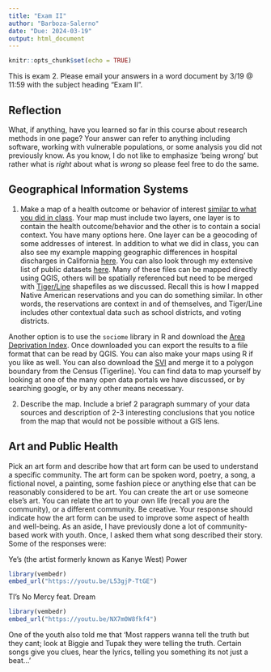 ```yaml
---
title: "Exam II"
author: "Barboza-Salerno"
date: "Due: 2024-03-19"
output: html_document
---
```



```r
knitr::opts_chunk$set(echo = TRUE)
```

This is exam 2. Please email your answers in a word document by 3/19 @ 11:59 with the subject heading "Exam II".

## Reflection
What, if anything, have you learned so far in this course about research methods in one page? Your answer can refer to anything including software, working with vulnerable populations, or some analysis you did not previously know. As you know, I do not like to emphasize 'being wrong' but rather what is *right* about what is *wrong* so please feel free to do the same.

## Geographical Information Systems

1. Make a map of a health outcome or behavior of interest [similar to what you did in class](content/14-content.qmd). Your map must include two layers, one layer is to contain the health outcome/behavior and the other is to contain a social context. You have many options here. One layer can be a geocoding of some addresses of interest. In addition to what we did in class, you can also see my example mapping geographic differences in hospital discharges in California [here](https://bigdataforsocialjustice.github.io/databootcamp/geographic-differences-in-discharge-dispositions.html). You can also look through my extensive list of public datasets [here](https://bigdataforsocialjustice.github.io/databootcamp/datasets.html). Many of these files can be mapped directly using QGIS, others will be spatially referenced but need to be merged with [Tiger/Line](https://www.census.gov/cgi-bin/geo/shapefiles/index.php) shapefiles as we discussed. Recall this is how I mapped Native American reservations and you can do something similar. In other words, the reservations are context in and of themselves, and Tiger/Line includes other contextual data such as school districts, and voting districts.

Another option is to use the `sociome` library in R and download the [Area Deprivation Index](https://www.neighborhoodatlas.medicine.wisc.edu/). Once downloaded you can export the results to a file format that can be read by QGIS. You can also make your maps using R if you like as well. You can also download the [SVI](https://www.atsdr.cdc.gov/placeandhealth/svi/index.html) and merge it to a polygon boundary from the Census (Tigerline). You can find data to map yourself by looking at one of the many open data portals we have discussed, or by searching google, or by any other means necessary. 

2. Describe the map. Include a brief 2 paragraph summary of your data sources and description of 2-3 interesting conclusions that you notice from the map that would not be possible without a GIS lens.

## Art and Public Health

Pick an art form and describe how that art form can be used to understand a specific community. The art form can be spoken word, poetry, a song, a fictional novel, a painting, some fashion piece or anything else that can be reasonably considered to be art. You can create the art or use someone else's art. You can relate the art to your own life (recall you are the community), or a different community. Be creative. Your response should indicate how the art form can be used to improve some aspect of health and well-being. As an aside, I have previously done a lot of community-based work with youth. Once, I asked them what song described their story. Some of the responses were: 

Ye's (the artist formerly known as Kanye West) Power

```r
library(vembedr)
embed_url("https://youtu.be/L53gjP-TtGE")
```

TI's No Mercy feat. Dream
```r
library(vembedr)
embed_url("https://youtu.be/NX7m0W8fkf4")
```
One of the youth also told me that 'Most rappers wanna tell the truth but they cant; look at Biggie and Tupak they were telling the truth. Certain songs give you clues, hear the lyrics, telling you something
its not just a beat...'

